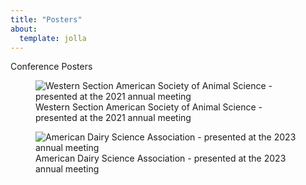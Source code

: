 ```yaml
---
title: "Posters"
about: 
  template: jolla
---
```


Conference Posters

![Western Section American Society of Animal Science - presented at the 2021 annual meeting](WSASAS poster_FINAL.png){alt="Western Section American Society of Animal Science - presented at the 2021 annual meeting"}

![American Dairy Science Association - presented at the 2023 annual meeting](ADSA Poster_Loudenback.png){alt="American Dairy Science Association - presented at the 2023 annual meeting"}
